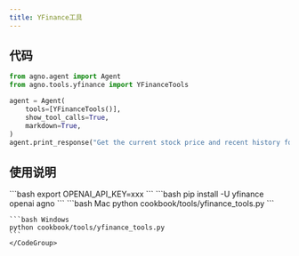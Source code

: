 ```yaml
---
title: YFinance工具
---
```

## 代码

```python cookbook/tools/yfinance_tools.py
from agno.agent import Agent
from agno.tools.yfinance import YFinanceTools

agent = Agent(
    tools=[YFinanceTools()],
    show_tool_calls=True,
    markdown=True,
)
agent.print_response("Get the current stock price and recent history for AAPL")
```

## 使用说明

<Steps>
  <Snippet file="create-venv-step.mdx" />

  <Step title="设置您的 API 密钥">
    ```bash
    export OPENAI_API_KEY=xxx
    ```
  </Step> 

  <Step title="安装库">
    ```bash
    pip install -U yfinance openai agno
    ```
  </Step>

  <Step title="运行智能体">
    <CodeGroup>
    ```bash Mac
    python cookbook/tools/yfinance_tools.py
    ```

    ```bash Windows
    python cookbook/tools/yfinance_tools.py
    ```
    </CodeGroup>
  </Step>
</Steps>